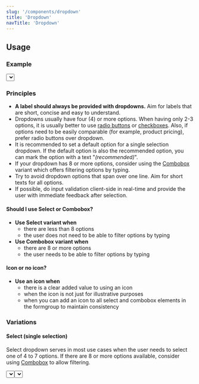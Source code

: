 ```yaml
---
slug: '/components/dropdown'
title: 'Dropdown'
navTitle: 'Dropdown'
---
```




## Usage

### Example

<PlaygroundPreview>
  <div style={{ maxWidth: '400px' }}>
    <Select 
      required 
      label="Select" 
      helper="Assistive text" 
      placeholder="Placeholder" 
      options={[
        { label: 'Americium' },
        { label: 'Berkelium' },
        { label: 'Californium' },
        { label: 'Copernicium' },
      ]}
    />
    <Combobox
      multiselect
      required
      label="Combobox"
      helper="Assistive text"
      placeholder="Placeholder"
      options={[
        { label: 'Americium' },
        { label: 'Berkelium' },
        { label: 'Californium' },
        { label: 'Copernicium' },
        { label: 'Einsteinium' },
        { label: 'Fermium' },
        { label: 'Mendelevium' },
        { label: 'Plutonium' },
      ]}
      clearButtonAriaLabel="Clear all selections"
      selectedItemRemoveButtonAriaLabel="Remove ${value}"
      toggleButtonAriaLabel="Toggle menu"
      style={{ marginTop: 'var(--spacing-s)' }}
    />
  </div>
</PlaygroundPreview>

### Principles

- **A label should always be provided with dropdowns.** Aim for labels that are short, concise and easy to understand.
- Dropdowns usually have four (4) or more options. When having only 2-3 options, it is usually better to use [radio buttons](/components/radio-button 'Radio button documentation') or [checkboxes](/components/checkbox 'Checkbox documentation'). Also, if options need to be easily comparable (for example, product pricing), prefer radio buttons over dropdown.
- It is recommended to set a default option for a single selection dropdown. If the default option is also the recommended option, you can mark the option with a text "_(recommended)_".
- If your dropdown has 8 or more options, consider using the [Combobox](#combobox-single-selection) variant which offers filtering options by typing.
- Try to avoid dropdown options that span over one line. Aim for short texts for all options.
- If possible, do input validation client-side in real-time and provide the user with immediate feedback after selection.

#### Should I use Select or Combobox?

- **Use Select variant when**
  - there are less than 8 options
  - the user does not need to be able to filter options by typing
- **Use Combobox variant when**
  - there are 8 or more options
  - the user needs to be able to filter options by typing

#### Icon or no icon?

- **Use an icon when**
  - there is a clear added value to using an icon
  - when the icon is not just for illustrative purposes
  - when you can add an icon to all select and combobox elements in the formgroup to maintain consistency

### Variations

#### Select (single selection)

Select dropdown serves in most use cases when the user needs to select one of 4 to 7 options. If there are 8 or more options available, consider using [Combobox](#combobox-single-selection) to allow filtering.

<PlaygroundPreview>
  <Select 
    required 
    label="Label" 
    helper="Assistive text" 
    placeholder="Placeholder" 
    options={[
      { label: 'Americium' },
      { label: 'Berkelium' },
      { label: 'Californium' },
      { label: 'Copernicium' },
    ]}
    style={{ maxWidth: '400px' }}
  />
</PlaygroundPreview>

#### Select (multi-selection)

Select multi-selection variant allows the user to select one or more options simultaneously. Note! Select dropdown does not feature filtering options by typing. When this feature is needed or there are a large number of options available, consider using consider using [Combobox](#combobox-multi-selection).

Multi-select also supports icon if needed.

<PlaygroundPreview>
  <Select
    multiselect
    required
    label="Label"
    placeholder="Placeholder"
    helper="Assistive text"
    options={[{ label: 'Plutonium' }, { label: 'Americium' }, { label: 'Copernicium' }, { label: 'Berkelium' }]}
    clearButtonAriaLabel="Clear all selections"
    selectedItemRemoveButtonAriaLabel="Remove ${value}"
    style={{ maxWidth: '400px' }}
  />
</PlaygroundPreview>

#### Combobox (single selection)

Combobox dropdown serves in most use cases when the user needs to select one from 8 or more options (up to hundreds of options). Combobox variant features filtering options by typing.

<PlaygroundPreview>
  <Combobox
    required
    label="Label"
    helper="Assistive text"
    placeholder="Placeholder"
    toggleButtonAriaLabel="Toggle menu"
    options={[
      { label: 'Americium' },
      { label: 'Berkelium' },
      { label: 'Californium' },
      { label: 'Copernicium' },
      { label: 'Einsteinium' },
      { label: 'Fermium' },
      { label: 'Mendelevium' },
      { label: 'Plutonium' },
    ]}
    style={{ maxWidth: '400px' }}
  />
</PlaygroundPreview>

#### Combobox (multi-selection)

Combobox multi-select variant allows the user to select one or more options simultaneously. Combobox variant features filtering options by typing.

Multi-select also supports icon if needed.

<PlaygroundPreview>
  <Combobox
    multiselect
    required
    label="Label"
    helper="Assistive text"
    placeholder="Placeholder"
    options={[
      { label: 'Americium' },
      { label: 'Berkelium' },
      { label: 'Californium' },
      { label: 'Copernicium' },
      { label: 'Einsteinium' },
      { label: 'Fermium' },
      { label: 'Mendelevium' },
      { label: 'Plutonium' },
    ]}
    clearButtonAriaLabel="Clear all selections"
    selectedItemRemoveButtonAriaLabel="Remove ${value}"
    toggleButtonAriaLabel="Toggle menu"
    style={{ maxWidth: '400px' }}
  />
</PlaygroundPreview>
